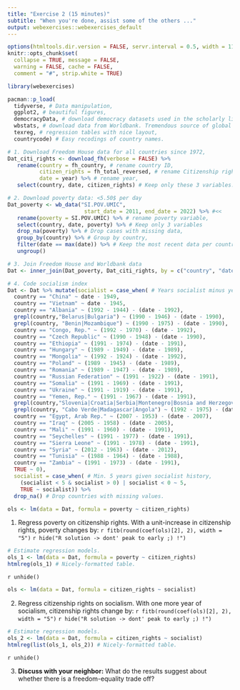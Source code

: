 ```yaml
---
title: "Exercise 2 (15 minutes)"
subtitle: "When you're done, assist some of the others ..."
output: webexercises::webexercises_default
---
```


```r
options(htmltools.dir.version = FALSE, servr.interval = 0.5, width = 115, digits = 2)
knitr::opts_chunk$set(
  collapse = TRUE, message = FALSE, 
  warning = FALSE, cache = FALSE,
  comment = "#", strip.white = TRUE)

library(webexercises)

pacman::p_load(
  tidyverse, # Data manipulation,
  ggplot2, # beautiful figures,
  democracyData, # download democracy datasets used in the scholarly literature.
  wbstats, # download data from Worldbank. Tremendous source of global socio-economic data.
  texreg, # regression tables with nice layout,
  countrycode) # Easy recodings of country names.

# 1. Download Freedom House data for all countries since 1972,
Dat_citi_rights <- download_fh(verbose = FALSE) %>% 
   rename(country = fh_country, # rename country ID,
          citizen_rights = fh_total_reversed, # rename Citizenship rights indicator,
          date = year) %>% # rename year,
   select(country, date, citizen_rights) # Keep only these 3 variables.

# 2. Download poverty data: <5.50$ per day
Dat_poverty <- wb_data("SI.POV.UMIC", 
                        start_date = 2011, end_date = 2022) %>% #<<
   rename(poverty = SI.POV.UMIC) %>% # rename poverty variable,
   select(country, date, poverty) %>% # Keep only 3 variables
   drop_na(poverty) %>% # Drop cases with missing data,
   group_by(country) %>% # Group by country,
   filter(date == max(date)) %>% # Keep the most recent data per country.
   ungroup()

# 3. Join Freedom House and Worldbank data
Dat <- inner_join(Dat_poverty, Dat_citi_rights, by = c("country", "date"))

# 4. Code socialism index
Dat <- Dat %>% mutate(socialist = case_when( # Years socialist minus years since,
  country == "China" ~ date - 1949,
  country == "Vietnam" ~ date - 1945,
  country == "Albania" ~ (1992 - 1944) - (date - 1992),
  grepl(country,"Belarus|Bulgaria") ~ (1990 - 1946) - (date - 1990),
  grepl(country, "Benin|Mozambique") ~ (1990 - 1975) - (date - 1990),
  country == "Congo, Rep." ~ (1992 - 1970) - (date - 1992),
  country == "Czech Republic" ~ (1990 - 1948) - (date - 1990),
  country == "Ethiopia" ~ (1991 - 1974) - (date - 1991),
  country == "Hungary" ~ (1989 - 1949) - (date - 1989),
  country == "Mongolia" ~ (1992 - 1924) - (date - 1992),
  country == "Poland" ~ (1989 - 1945) - (date - 1989),
  country == "Romania" ~ (1989 - 1947) - (date - 1989),
  country == "Russian Federation" ~ (1991 - 1922) - (date - 1991),
  country == "Somalia" ~ (1991 - 1969) - (date - 1991),
  country == "Ukraine" ~ (1991 - 1919) - (date - 1991),
  country == "Yemen, Rep." ~ (1991 - 1967) - (date - 1991),
  grepl(country,"Slovenia|Croatia|Serbia|Montenegro|Bosnia and Herzegovina|North Macedonia|Kosovo") ~ (1992 - 1943) - (date - 1992),
  grepl(country, "Cabo Verde|Madagascar|Angola") ~ (1992 - 1975) - (date - 1992),
  country == "Egypt, Arab Rep." ~ (2007 - 1953) - (date - 2007),
  country == "Iraq" ~ (2005 - 1958) - (date - 2005),
  country == "Mali" ~ (1991 - 1960) - (date - 1991),
  country == "Seychelles" ~ (1991 - 1977) - (date - 1991),
  country == "Sierra Leone" ~ (1991 - 1978) - (date - 1991),
  country == "Syria" ~ (2012 - 1963) - (date - 2012),
  country == "Tunisia" ~ (1988 - 1964) - (date - 1988),
  country == "Zambia" ~ (1991 - 1973) - (date - 1991),
  TRUE ~ 0),
  socialist = case_when( # Min. 5 years given socialist history,
    (socialist < 5 & socialist > 0) | socialist < 0 ~ 5,
    TRUE ~ socialist)) %>%
  drop_na() # Drop countries with missing values.
```

```r
ols <- lm(data = Dat, formula = poverty ~ citizen_rights)
```
1. Regress poverty on citizenship rights. With a unit-increase in citizenship rights, poverty changes by: `r fitb(round(coef(ols)[2], 2), width = "5")`
`r hide("R solution -> dont' peak to early ;) !")`
```r
# Estimate regression models.
ols_1 <- lm(data = Dat, formula = poverty ~ citizen_rights)
htmlreg(ols_1) # Nicely-formatted table.
```
`r unhide()`

```r
ols <- lm(data = Dat, formula = citizen_rights ~ socialist)
```
2. Regress citizenship rights on socialism. With one more year of socialism, citizenship rights change by: `r fitb(round(coef(ols)[2], 2), width = "5")`
`r hide("R solution -> dont' peak to early ;) !")`
```r
# Estimate regression models.
ols_2 <- lm(data = Dat, formula = citizen_rights ~ socialist)
htmlreg(list(ols_1, ols_2)) # Nicely-formatted table.
```
`r unhide()`

3. **Discuss with your neighbor:** What do the results suggest about whether there is a freedom-equality trade off?